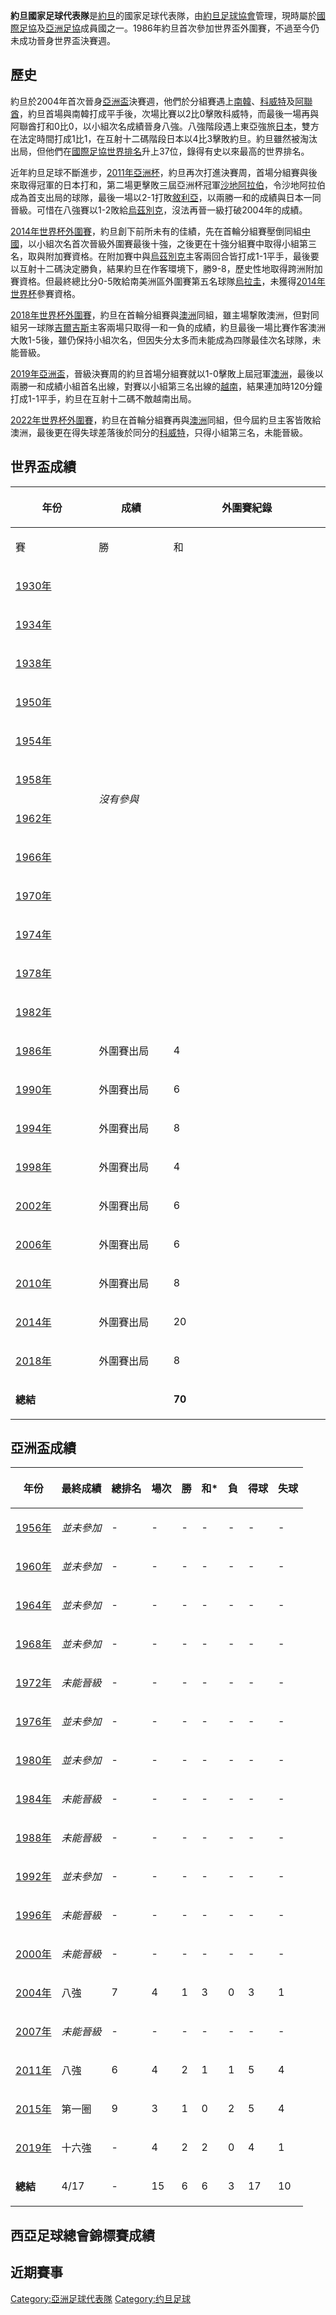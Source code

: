 {{Infobox National football team |
  Name               = 約旦 |
  Badge              = 約旦國家足球隊logo.png |
  Nickname           =  النشامى（''積極進取''）<br>''Al-Nashāmā'' （''勇敢者''） |
| FIFA Trigramme     = JOR
| FIFA Rank          = 99 {{decrease}} 1 (2019年7月25日)
| FIFA max           = 37
| FIFA max date      = 2004年8月
| FIFA min           = 152
| FIFA min date      = 1996年7月
| Elo Rank           = 62
| Elo max            = 37
| Elo max date       = 2004年7月23日
| Elo min            = 143
| Elo min date       = 1984年9月, 1985年7月
| Association        = [[約旦足球協會|約旦足球協會]] 
| Confederation      = [[AFC|AFC]] ([[亞洲|亞洲]]) 
| Coach              = {{flagicon|Iraq}} Hossam Hassan 
| Most caps          =  
| Top scorer         =  
| Home Stadium       = [[安曼國際體育場|安曼國際體育場]]
| pattern_la1        = _shoulder_stripes_red_stripes
| pattern_b1         = _shoulder_stripes_red_stripes
| pattern_ra1        = _shoulder_stripes_red_stripes
| pattern_sh1        = _red_stripes_adidas
| pattern_so1        = _color_3_stripes_red
| leftarm1           = ffffff
| body1              = ffffff
| rightarm1          = ffffff
| shorts1            = ffffff
| socks1             = ffffff
| pattern_la2=_
| pattern_b2=_ahly1011
| pattern_ra2=_
| pattern_sh2 =_
| pattern_so2 =_
| leftarm2=E20E0E
| body2=E20E0E
| rightarm2=E20E0E
| shorts2=E32219
| socks2             = E32219
|  World cup apps     = 
|  World cup first    =  
|  World cup best     =  
|  Regional name      = [[亞洲盃足球賽|亞洲盃]] 
|  Regional cup apps  = 4次
|  Regional cup first = [[2004年亞洲盃足球賽|2004年]] 
|  Regional cup best  = 半準決賽，[[2004年亞洲盃足球賽|2004年]]，[[2011年亞洲盃足球賽|2011年]]|
First game         = {{Flagicon|Syria|1932}} [[敘利亞國家足球隊|敘利亞]] 3–1 約旦 {{Flagicon|Jordan}} <br />（1953年8月1日，[[埃及|埃及]]） |
  Largest win        = {{Flagicon|Jordan}} 約旦 6–0 [[中華台北足球代表隊|中華台北]] {{Flagicon|TPE}} <br /> （2001年5月3日，[[約旦|約旦]][[阿曼|阿曼]]） |
  Largest loss       = {{Flagicon|China}} [[中國國家足球隊|中國]] 6–0 約旦 {{Flagicon|Jordan}} <br />（1984年9月12日，[[中華人民共和國|中華人民共和國]]）<br /> {{Flagicon|Algeria}} [[阿爾及利亞國家足球隊|阿爾及利亞]] 6–0 約旦 {{Flagicon|Jordan}} <br />（1974年9月28日，[[敘利亞|敘利亞]]）<br /> {{Flagicon|Lebanon}} [[黎巴嫩國家足球隊|黎巴嫩]] 6–0 約旦 {{Flagicon|Jordan}} <br />（1963年4月9日，[[黎巴嫩|黎巴嫩]]）<br /> {{Flagicon|Syria|1932}} [[敘利亞國家足球隊|敘利亞]] 6–0 約旦 {{Flagicon|Jordan}} <br />（1957年10月24日，[[黎巴嫩|黎巴嫩]]）<br /> {{Flagicon|Japan}} [[日本國家足球隊|日本]] 6–0 約旦 {{Flagicon|Jordan}} <br />（2012年6月8日，[[日本|日本]]）
}}

'''約旦國家足球代表隊'''是[[約旦|約旦]]的國家足球代表隊，由[[約旦足球協會|約旦足球協會]]管理，現時屬於[[國際足協|國際足協]]及[[亞洲足協|亞洲足協]]成員國之一。1986年約旦首次參加世界盃外圍賽，不過至今仍未成功晉身世界盃決賽週。

==歷史==
約旦於2004年首次晉身[[2004年亞洲盃足球賽|亞洲盃]]決賽週，他們於分組賽遇上[[南韓國家足球隊|南韓]]、[[科威特國家足球隊|科威特]]及[[阿聯酋國家足球隊|阿聯酋]]，約旦首場與南韓打成平手後，次場比賽以2比0擊敗科威特，而最後一場再與阿聯酋打和0比0，以小組次名成績晉身八強。八強階段遇上東亞強旅[[日本國家足球隊|日本]]，雙方在法定時間打成1比1，在互射十二碼階段日本以4比3擊敗約旦。約旦雖然被淘汰出局，但他們在[[國際足協世界排名|國際足協世界排名]]升上37位，錄得有史以來最高的世界排名。

近年約旦足球不斷進步，[[2011年亞洲杯|2011年亞洲杯]]，約旦再次打進決賽周，首場分組賽與後來取得冠軍的日本打和，第二場更擊敗三屆亞洲杯冠軍[[沙地阿拉伯國家足球隊|沙地阿拉伯]]，令沙地阿拉伯成為首支出局的球隊，最後一場以2-1打敗[[敘利亞國家足球隊|敘利亞]]，以兩勝一和的成績與日本一同晉級。可惜在八強賽以1-2敗給[[烏茲別克國家足球隊|烏茲別克]]，沒法再晉一級打破2004年的成績。

[[2014年世界杯外圍賽|2014年世界杯外圍賽]]，約旦創下前所未有的佳績，先在首輪分組賽壓倒同組[[中國國家足球隊|中國]]，以小組次名首次晉級外圍賽最後十強，之後更在十強分組賽中取得小組第三名，取與附加賽資格。在附加賽中與[[烏茲別克國家足球隊|烏茲別克]]主客兩回合皆打成1-1平手，最後要以互射十二碼決定勝負，結果約旦在作客環境下，勝9-8，歷史性地取得跨洲附加賽資格。但最終總比分0-5敗給南美洲區外圍賽第五名球隊[[烏拉圭國家足球隊|烏拉圭]]，未獲得[[2014年世界杯|2014年世界杯]]參賽資格。

[[2018年世界杯外圍賽|2018年世界杯外圍賽]]，約旦在首輪分組賽與[[澳洲國家足球隊|澳洲]]同組，雖主場撃敗澳洲，但對同組另一球隊[[吉爾吉斯國家足球隊|吉爾吉斯]]主客兩場只取得一和一負的成績，約旦最後一場比賽作客澳洲大敗1-5後，雖仍保持小組次名，但因失分太多而未能成為四隊最佳次名球隊，未能晉級。

[[2019年亞洲盃|2019年亞洲盃]]，晉級決賽周的約旦首場分組賽就以1-0擊敗上屆冠軍[[澳洲國家足球隊|澳洲]]，最後以兩勝一和成績小組首名出線，對賽以小組第三名出線的[[越南國家足球隊|越南]]，結果連加時120分鐘打成1-1平手，約旦在互射十二碼不敵越南出局。

[[2022年世界杯外圍賽|2022年世界杯外圍賽]]，約旦在首輪分組賽再與[[澳洲國家足球隊|澳洲]]同組，但今屆約旦主客皆敗給澳洲，最後更在得失球差落後於同分的[[科威特國家足球隊|科威特]]，只得小組第三名，未能晉級。

== 世界盃成績 ==
{| class="wikitable" style="text-align: center;" width="520px;"
|-
!width="140px" rowspan=2 |年份
!width="130px" rowspan=2 |成績
!width="300px" colspan=6 |外圍賽紀錄
|-
!width="50px"|賽
!width="50px"|勝
!width="50px"|和
!width="50px"|負
!width="50px"|入球
!width="50px"|失球
|-
|{{flagicon|Uruguay}} [[1930年世界盃足球賽|1930年]]
|rowspan=12 colspan=7 |''沒有參與''
|-
|{{flagicon|KIT}} [[1934年世界盃足球賽|1934年]]
|-
|{{flagicon|France}} [[1938年世界盃足球賽|1938年]]
|-
|{{flagicon|Brazil}} [[1950年世界盃足球賽|1950年]]
|-
|{{flagicon|Switzerland}} [[1954年世界盃足球賽|1954年]]
|-
|{{flagicon|Sweden}} [[1958年世界盃足球賽|1958年]]
|-
|{{flagicon|Chile}} [[1962年世界盃足球賽|1962年]]
|-
|{{flagicon|England}} [[1966年世界盃足球賽|1966年]]
|-
|{{flagicon|Mexico}} [[1970年世界盃足球賽|1970年]]
|-
|{{flagicon|West Germany}} [[1974年世界盃足球賽|1974年]]
|-
|{{flagicon|Argentina}} [[1978年世界盃足球賽|1978年]] 
|-
|{{flagicon|Spain}} [[1982年世界盃足球賽|1982年]]
|-
|{{flagicon|Mexico}} [[1986年世界盃足球賽|1986年]] ||外圍賽出局||4||1 ||0 ||3 ||3 ||7 
|-
|{{flagicon|Italy}} [[1990年世界盃足球賽|1990年]] ||外圍賽出局||6||2 ||1 ||3 ||5 ||7 
|-
|{{flagicon|USA}} [[1994年世界盃足球賽|1994年]] ||外圍賽出局||8 ||2 ||3 ||3 ||12 ||15 
|-
|{{flagicon|France}} [[1998年世界盃足球賽|1998年]] ||外圍賽出局||4 ||1 ||1 ||2 ||4 ||4 
|-
|{{flagicon|South Korea}}{{flagicon|Japan}} [[2002年世界盃足球賽|2002年]] ||外圍賽出局||6 ||2 ||2 ||2 ||12 ||7 
|-
|{{flagicon|Germany}} [[2006年世界盃足球賽|2006年]] ||外圍賽出局||6||4||0||2||10||6
|-
|{{flagicon|South Africa}} [[2010年世界盃足球賽|2010年]] ||外圍賽出局||8||3||1||4||8||8
|-
|{{flagicon|Brazil}} [[2014年世界盃足球賽|2014年]] ||外圍賽出局||20||8||5||7||30||31
|-
|{{flagicon|Russia}} [[2018年世界盃足球賽|2018年]] ||外圍賽出局||8||5||1||2||21||7
|-
|'''總結'''|| ||'''70'''||'''28'''||'''14'''||'''28'''||'''105'''||'''92'''
|}

== 亞洲盃成績 ==
{| class="wikitable" style="text-align: center;"   
|-
!年份
!最終成績
!總排名
!場次
!勝
!和*
!負
!得球
!失球
|-
|{{flagicon|HKG|1910}} [[1956年亞洲盃足球賽|1956年]]||''並未參加''||-||-||-||-||-||-||-
|-
|{{flagicon|South Korea}} [[1960年亞洲盃足球賽|1960年]]||''並未參加''||-||-||-||-||-||-||-
|-
|{{flagicon|Israel}} [[1964年亞洲盃足球賽|1964年]]||''並未參加''||-||-||-||-||-||-||-   
|-
|{{flagicon|IRN|1964}} [[1968年亞洲盃足球賽|1968年]]||''並未參加''||-||-||-||-||-||-||-
|-
|{{flagicon|Thailand}} [[1972年亞洲盃足球賽|1972年]]||''未能晉級''||-||-||-||-||-||-||-
|-
|{{flagicon|IRN|1964}} [[1976年亞洲盃足球賽|1976年]]||''並未參加''||-||-||-||-||-||-||-
|-
|{{flagicon|Kuwait}} [[1980年亞洲盃足球賽|1980年]]||''並未參加''||-||-||-||-||-||-||-
|-
|{{flagicon|Singapore}} [[1984年亞洲盃足球賽|1984年]]||''未能晉級''||-||-||-||-||-||-||-
|-
|{{flagicon|Qatar}} [[1988年亞洲盃足球賽|1988年]]||''未能晉級''||-||-||-||-||-||-||-
|-
|{{flagicon|Japan}} [[1992年亞洲盃足球賽|1992年]]||''並未參加''||-||-||-||-||-||-||-
|-
|{{flagicon|UAE}} [[1996年亞洲盃足球賽|1996年]]||''未能晉級''||-||-||-||-||-||-||-
|-
|{{flagicon|Lebanon}} [[2000年亞洲盃足球賽|2000年]]||''未能晉級''||-||-||-||-||-||-||-
|-
|{{flagicon|China}} [[2004年亞洲盃足球賽|2004年]]||八強||7||4||1||3||0||3||1
|-
|{{flagicon|Indonesia}}{{flagicon|Malaysia}}{{flagicon|Thailand}}{{flagicon|Vietnam}} [[2007年亞洲盃足球賽|2007年]]||''未能晉級''||-||-||-||-||-||-||-
|-
|{{flagicon|Qatar}} [[2011年亞洲盃足球賽|2011年]]||八強||6||4||2||1||1||5||4
|-
|{{flagicon|Australia}} [[2015年亞洲盃足球賽|2015年]]||第一圈||9||3||1||0||2||5||4
|-
|{{flagicon|UAE}} [[2019年亞洲盃足球賽|2019年]]||十六強||-||4||2||2||0||4||1
|-
|'''總結'''||4/17||-||15||6||6||3||17||10
|}

==西亞足球總會錦標賽成績==
== 近期賽事 ==

{{AFC teams}}
{{西亞足球協會國家足球代表隊}}

[[Category:亞洲足球代表隊|Category:亞洲足球代表隊]]
[[Category:约旦足球|Category:约旦足球]]